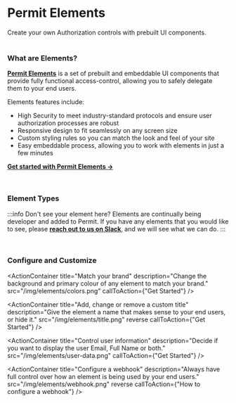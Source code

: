 
# Permit Elements

<span className="subtitle-custom">
	Create your own Authorization controls with prebuilt UI components.
</span>
<br />
<br />

### What are Elements?

**[Permit Elements](/features/permit-elements/element/user-management)** is a set of prebuilt and embeddable UI components that provide fully functional
access-control, allowing you to safely delegate them to your end users.

Elements features include:

<div className="list">
	<ul>
		<li>
			<span>
				High Security to meet industry-standard protocols and ensure user
				authorization processes are robust
			</span>
		</li>
		<li>
			<span>Responsive design to fit seamlessly on any screen size</span>
		</li>
		<li>
			<span>
				Custom styling rules so you can match the look and feel of your site
			</span>
		</li>
		<li>
			<span>
				Easy embeddable process, allowing you to work with elements in just a
				few minutes
			</span>
		</li>
	</ul>
</div>

**[Get started with Permit Elements →](/features/permit-elements/element/user-management)**

<br />

### Element Types

<div className="elementsBox">
<ElementTile
	src="/img/elements/user-management.png"
	title="User Management"
	description="Manage user access-control and permissions within your system"
	recommended
/>

<ElementTile
	src="/img/elements/audit-logs.png"
	title="Audit Logs"
	description="Monitor decisions made agains each policy"
/>

<ElementTile
	src="/img/elements/approval-flows.png"
	title="Approval Flows"
	description="Monitor, control and approve decisions made agains policies in real-time"
/>
</div>

:::info Don't see your element here?
Elements are continually being developer and added to Permit. If you have any elements that you would like to see, please **[reach
out to us on Slack](https://bit.ly/permit-slack)**, and we will see what we can do.
:::

<br />

### Configure and Customize

<ActionContainer
	title="Match your brand"
	description="Change the background and primary colour of any element to match your brand."
	src="/img/elements/colors.png"
	callToAction={"Get Started"}
/>

<ActionContainer
	title="Add, change or remove a custom title"
	description="Give the element a name that makes sense to your end users, or hide it."
	src="/img/elements/title.png"
	reverse
	callToAction={"Get Started"}
/>

<ActionContainer
	title="Control user information"
	description="Decide if you want to display the user Email, Full Name or both."
	src="/img/elements/user-data.png"
	callToAction={"Get Started"}
/>

<ActionContainer
	title="Configure a webhook"
	description="Always have full control over how an element is being used by your end users."
	src="/img/elements/webhook.png"
	reverse
	callToAction={"How to configure a webhook"}
/>

<!-- _![Audit Logs Element](/img/elements/generic/overview.png)_ -->

<br />
<EmailUpdatesBox />

<HelpSupportTile />

<!-- ### Easy to use

The UI elements can be easily embedded into any web application or website, making it simple for users to incorporate secure authentication and authorization capabilities into their own projects.

### Customizable

The UI elements can be customized to match the look and feel of the user's website or application.

### Secure

The UI elements use industry-standard protocols and techniques to ensure the security of user authentication and authorization processes.

![User Management Embeddable UI](/img/elements/generic/guide.png) -->
